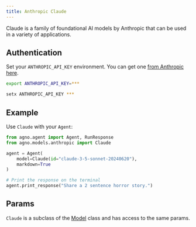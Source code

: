```yaml
---
title: Anthropic Claude
---
```


Claude is a family of foundational AI models by Anthropic that can be used in a variety of applications.

## Authentication

Set your `ANTHROPIC_API_KEY` environment. You can get one [from Anthropic here](https://anthropic.com/).

<CodeGroup>

```bash Mac
export ANTHROPIC_API_KEY=***
```

```bash Windows
setx ANTHROPIC_API_KEY ***
```

</CodeGroup>

## Example

Use `Claude` with your `Agent`:

<CodeGroup>

```python agent.py
from agno.agent import Agent, RunResponse
from agno.models.anthropic import Claude

agent = Agent(
    model=Claude(id="claude-3-5-sonnet-20240620"),
    markdown=True
)

# Print the response on the terminal
agent.print_response("Share a 2 sentence horror story.")
```

</CodeGroup>

## Params

<Snippet file="model-claude-params.mdx" />

`Claude` is a subclass of the [Model](/reference/model) class and has access to the same params.